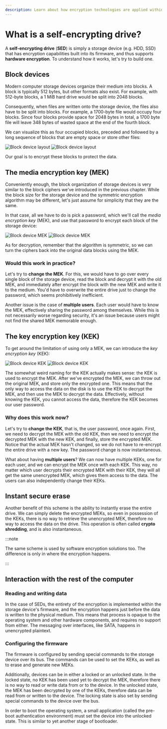 ```yaml
---
description: Learn about how encryption technologies are applied within a self-encrypting drive, and how they protect your data from prying eyes.
---
```


# What is a self-encrypting drive?

A **self-encrypting drive** (**SED**) is simply a storage device (e.g. HDD, SSD) that has encryption capabilities built into its firmware, and thus supports **hardware encryption**. To understand how it works, let's try to build one.

## Block devices

Modern computer storage devices organize their medium into blocks. A block is typically 512 bytes, but other formats also exist. For example, with 512-byte blocks, a 1 MiB hard drive would be split into 2048 blocks.

Consequently, when files are written onto the storage device, the files also have to be split into blocks. For example, a 1700-byte file would occupy four blocks. Since four blocks provide space for 2048 bytes in total, a 1700 byte file will leave 348 bytes of wasted space at the end of the fourth block.

We can visualize this as four occupied blocks, preceded and followed by a long sequence of blocks that are empty space or store other files:

![Block device layout](/img/illustrations/docs/theory/block_device_layout_light.svg#gh-light-mode-only)
![Block device layout](/img/illustrations/docs/theory/block_device_layout_dark.svg#gh-dark-mode-only)

Our goal is to encrypt these blocks to protect the data.

## The media encryption key (MEK)

Conveniently enough, the block organization of storage devices is very similar to the block ciphers we've introduced in the previous chapter. While the block size for the storage device and the symmetric encryption algorithm may be different, let's just assume for simplicity that they are the same.

In that case, all we have to do is pick a password, which we'll call the *media encryption key* (MEK), and use that password to encrypt each block of the storage device:

![Block device MEK](/img/illustrations/docs/theory/block_device_mek_light.svg#gh-light-mode-only)
![Block device MEK](/img/illustrations/docs/theory/block_device_mek_dark.svg#gh-dark-mode-only)

As for decryption, remember that the algorithm is symmetric, so we can turn the ciphers back into the original data blocks using the MEK.

### Would this work in practice?

Let's try to **change the MEK**. For this, we would have to go over every single block of the storage device, read the block and decrypt it with the old MEK, and immediately after encrypt the block with the new MEK and write it to the medium. You'd have to overwrite the entire drive just to change the password, which seems prohibitively inefficient.

Another issue is the case of **multiple users**. Each user would have to know the MEK, effectively sharing the password among themselves. While this is not necessarily worse regarding security, it's an issue because users might not find the shared MEK memorable enough.

## The key encryption key (KEK)

To get around the limitation of using only a MEK, we can introduce the *key encryption key* (KEK):

![Block device KEK](/img/illustrations/docs/theory/block_device_kek_light.svg#gh-light-mode-only)
![Block device KEK](/img/illustrations/docs/theory/block_device_kek_dark.svg#gh-dark-mode-only)

The somewhat weird naming for the KEK actually makes sense: the KEK is used to encrypt the MEK. After we've encrypted the MEK, we can throw out the original MEK, and store only the encrypted one. This means that the only way to access the data on the disk is to use the KEK to decrypt the MEK, and then use the MEK to decrypt the data. Effectively, without knowing the KEK, you cannot access the data, therefore the KEK becomes our user password.

### Why does this work now?

Let's try to **change the KEK**, that is, the user password, once again. First, we need to decrypt the MEK with the old KEK, then we need to encrypt the decrypted MEK with the new KEK, and finally, store the encrypted MEK. Notice that the actual MEK hasn't changed, so we do not have to re-encrypt the entire drive with a new key. The password change is now instantaneous.

What about having **multiple users**? We can now have multiple KEKs, one for each user, and we can encrypt the MEK once with each KEK. This way, no matter which user decrypts their encrypted MEK with their KEK, they will all get the same unencrypted MEK, which gives them access to the data. The users can also independently change their KEKs.

## Instant secure erase

Another benefit of this scheme is the ability to instantly erase the entire drive. We can simply delete the encrypted MEKs, so even in possession of the KEKs, there is no way to retrieve the unencrypted MEK, therefore no way to access the data on the drive. This operation is often called **crypto shredding**, and is also instantaneous.

:::note

The same scheme is used by software encryption solutions too. The difference is only in where the encryption happens.

:::

## Interaction with the rest of the computer

### Reading and writing data

In the case of SEDs, the entirety of the encryption is implemented within the storage device's firmware, and the encryption happens just before the data is written to the physical medium. This means that process is opaque to the operating system and other hardware components, and requires no support from either. The messaging over interfaces, like SATA, happens in unencrypted plaintext.

### Configuring the firmware

The firmware is configured by sending special commands to the storage device over its bus. The commands can be used to set the KEKs, as well as to erase and generate new MEKs.

Additionally, devices can be in either a locked or an unlocked state. In the locked state, no KEK has been used yet to decrypt the MEK, therefore there is no way to read or write data from or to the device. In the unlocked state, the MEK has been decrypted by one of the KEKs, therefore data can be read from or written to the device. The locking state is also set by sending special commands to the device over the bus.

In order to boot the operating system, a small application (called the pre-boot authentication environment) must set the device into the unlocked state. This is similar to yet another stage of bootloader.


